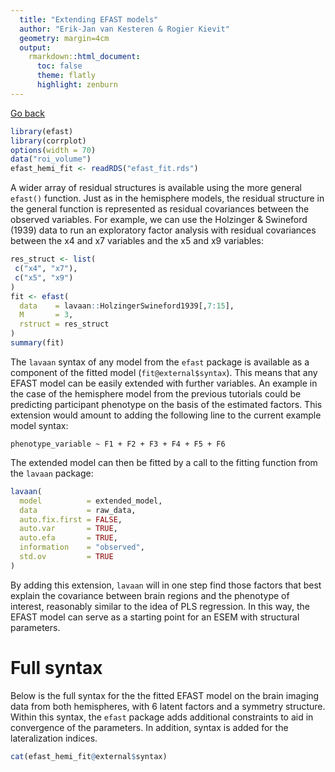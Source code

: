 ```yaml
---
  title: "Extending EFAST models"
  author: "Erik-Jan van Kesteren & Rogier Kievit"
  geometry: margin=4cm
  output:
    rmarkdown::html_document:
      toc: false
      theme: flatly
      highlight: zenburn
---
```


[Go back](../efast)

```r
library(efast)
library(corrplot)
options(width = 70)
data("roi_volume")
efast_hemi_fit <- readRDS("efast_fit.rds")
```
A wider array of residual structures is available using the more general `efast()` function. Just as in the hemisphere models, the residual structure in the general function is represented as residual covariances between the observed variables. For example, we can use the Holzinger & Swineford (1939) data to run an exploratory factor analysis with residual covariances between the x4 and x7 variables and the x5 and x9 variables:

```r
res_struct <- list(
 c("x4", "x7"),
 c("x5", "x9")
)
fit <- efast(
  data    = lavaan::HolzingerSwineford1939[,7:15], 
  M       = 3, 
  rstruct = res_struct
)
summary(fit)
```

The `lavaan` syntax of any model from the `efast` package is available as a component of the fitted model (`fit@external$syntax`). This means that any EFAST model can be easily extended with further variables. An example in the case of the hemisphere model from the previous tutorials could be predicting participant phenotype on the basis of the estimated factors. This extension would amount to adding the following line to the current example model syntax:
```
phenotype_variable ~ F1 + F2 + F3 + F4 + F5 + F6
```
The extended model can then be fitted by a call to the fitting function from the `lavaan` package: 
```r
lavaan(
  model          = extended_model, 
  data           = raw_data, 
  auto.fix.first = FALSE, 
  auto.var       = TRUE, 
  auto.efa       = TRUE, 
  information    = "observed", 
  std.ov         = TRUE
)
```
By adding this extension, `lavaan` will in one step find those factors that best explain the covariance between brain regions and the phenotype of interest, reasonably similar to the idea of PLS regression. In this way, the EFAST model can serve as a starting point for an ESEM with structural parameters.

# Full syntax

Below is the full syntax for the the fitted EFAST model on the brain imaging data from both hemispheres, with 6 latent factors and a symmetry structure. Within this syntax, the `efast` package adds additional constraints to aid in convergence of the parameters. In addition, syntax is added for the lateralization indices.

```r
cat(efast_hemi_fit@external$syntax)
```
